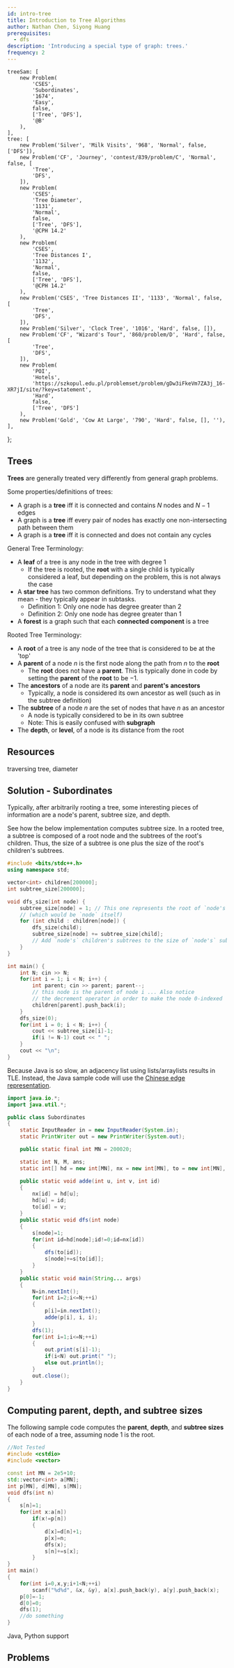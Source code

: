 ```yaml
---
id: intro-tree
title: Introduction to Tree Algorithms
author: Nathan Chen, Siyong Huang
prerequisites:
  - dfs
description: 'Introducing a special type of graph: trees.'
frequency: 2
---
```



	treeSam: [
		new Problem(
			'CSES',
			'Subordinates',
			'1674',
			'Easy',
			false,
			['Tree', 'DFS'],
			'@B'
		),
	],
	tree: [
		new Problem('Silver', 'Milk Visits', '968', 'Normal', false, ['DFS']),
		new Problem('CF', 'Journey', 'contest/839/problem/C', 'Normal', false, [
			'Tree',
			'DFS',
		]),
		new Problem(
			'CSES',
			'Tree Diameter',
			'1131',
			'Normal',
			false,
			['Tree', 'DFS'],
			'@CPH 14.2'
		),
		new Problem(
			'CSES',
			'Tree Distances I',
			'1132',
			'Normal',
			false,
			['Tree', 'DFS'],
			'@CPH 14.2'
		),
		new Problem('CSES', 'Tree Distances II', '1133', 'Normal', false, [
			'Tree',
			'DFS',
		]),
		new Problem('Silver', 'Clock Tree', '1016', 'Hard', false, []),
		new Problem('CF', "Wizard's Tour", '860/problem/D', 'Hard', false, [
			'Tree',
			'DFS',
		]),
		new Problem(
			'POI',
			'Hotels',
			'https://szkopul.edu.pl/problemset/problem/gDw3iFkeVm7ZA3j_16-XR7jI/site/?key=statement',
			'Hard',
			false,
			['Tree', 'DFS']
		),
		new Problem('Gold', 'Cow At Large', '790', 'Hard', false, [], ''),
	],
};

<!-- 		new Problem(
			'HE',
			'Birthday Gifts',
			'https://www.hackerearth.com/practice/math/combinatorics/inclusion-exclusion/practice-problems/algorithm/mancunian-and-birthday-gifts-d44faa15/description/',
			'Normal',
			false,
			['Tree', 'PIE'],
			''
		), -->

## Trees

**Trees** are generally treated very differently from general graph problems.

<Spoiler title="Some common terms relating to trees">

Some properties/definitions of trees:
 - A graph is a **tree** iff it is connected and contains $N$ nodes and $N-1$ edges
 - A graph is a **tree** iff every pair of nodes has exactly one non-intersecting path between them
 - A graph is a **tree** iff it is connected and does not contain any cycles

General Tree Terminology:
 - A **leaf** of a tree is any node in the tree with degree $1$
   - If the tree is rooted, the **root** with a single child is typically considered a leaf, but depending on the problem, this is not always the case
 - A **star tree** has two common definitions. Try to understand what they mean - they typically appear in subtasks.
   - Definition 1: Only one node has degree greater than $2$
   - Definition 2: Only one node has degree greater than $1$
 - A **forest** is a graph such that each **connected component** is a tree

Rooted Tree Terminology:
 - A **root** of a tree is any node of the tree that is considered to be at the 'top'
 - A **parent** of a node $n$ is the first node along the path from $n$ to the **root**
   - The **root** does not have a **parent**. This is typically done in code by setting the **parent** of the **root** to be $-1$.
 - The **ancestors** of a node are its **parent** and **parent's** **ancestors**
   - Typically, a node is considered its own ancestor as well (such as in the subtree definition)
 - The **subtree** of a node $n$ are the set of nodes that have $n$ as an ancestor
   - A node is typically considered to be in its own subtree
   - Note: This is easily confused with **subgraph**
 - The **depth**, or **level**, of a node is its distance from the root

</Spoiler>

<Problems problems={problems.treeSam} />

## Resources

<Resources>

<Resource source="CPH" title="14.1, 14.2 - Tree algorithms" starred> traversing tree, diameter </Resource>

</Resources>

## Solution - Subordinates

Typically, after arbitrarily rooting a tree, some interesting pieces of information are a node's parent, subtree size, and depth.

See how the below implementation computes subtree size. In a rooted tree, a subtree is composed of a root node and the subtrees of the root's children. Thus, the size of a subtree is one plus the size of the root's children's subtrees.

<LanguageSection>

<CPPSection>

```cpp
#include <bits/stdc++.h>
using namespace std;

vector<int> children[200000];
int subtree_size[200000];

void dfs_size(int node) {
	subtree_size[node] = 1; // This one represents the root of `node's` subtree
	// (which would be `node` itself)
	for (int child : children[node]) {
		dfs_size(child);
		subtree_size[node] += subtree_size[child];
		// Add `node's` children's subtrees to the size of `node's` subtree
	}
}

int main() {
	int N; cin >> N;
	for(int i = 1; i < N; i++) {
		int parent; cin >> parent; parent--;
		// this node is the parent of node i ... Also notice
		// the decrement operator in order to make the node 0-indexed
		children[parent].push_back(i);
	}
	dfs_size(0);
	for(int i = 0; i < N; i++) {
		cout << subtree_size[i]-1;
		if(i != N-1) cout << " ";
	}
	cout << "\n";
}

```

</CPPSection>

<JavaSection>

<Warning>

Because Java is so slow, an adjacency list using lists/arraylists results in TLE. Instead, the Java sample code will use the [Chinese edge representation](https://codeforces.com/blog/entry/67883).

</Warning>

```java
import java.io.*;
import java.util.*;

public class Subordinates
{
	static InputReader in = new InputReader(System.in);
	static PrintWriter out = new PrintWriter(System.out);

	public static final int MN = 200020;

	static int N, M, ans;
	static int[] hd = new int[MN], nx = new int[MN], to = new int[MN], s = new int[MN], p = new int[MN];

	public static void adde(int u, int v, int id)
	{
		nx[id] = hd[u];
		hd[u] = id;
		to[id] = v;
	}
	public static void dfs(int node)
	{
		s[node]=1;
		for(int id=hd[node];id!=0;id=nx[id])
		{
			dfs(to[id]);
			s[node]+=s[to[id]];
		}
	}
	public static void main(String... args)
	{
		N=in.nextInt();
		for(int i=2;i<=N;++i)
		{
			p[i]=in.nextInt();
			adde(p[i], i, i);
		}
		dfs(1);
		for(int i=1;i<=N;++i)
		{
			out.print(s[i]-1);
			if(i<N) out.print(" ");
			else out.println();
		}
		out.close();
	}
}
```

</JavaSection>

</LanguageSection>

## Computing parent, depth, and subtree sizes

The following sample code computes the **parent**, **depth**, and **subtree sizes** of each node of a tree, assuming node 1 is the root.

<LanguageSection>

<CPPSection>

```cpp
//Not Tested
#include <cstdio>
#include <vector>

const int MN = 2e5+10;
std::vector<int> a[MN];
int p[MN], d[MN], s[MN];
void dfs(int n)
{
	s[n]=1;
	for(int x:a[n])
		if(x!=p[n])
		{
			d[x]=d[n]+1;
			p[x]=n;
			dfs(x);
			s[n]+=s[x];
		}
}
int main()
{
	for(int i=0,x,y;i+1<N;++i)
		scanf("%d%d", &x, &y), a[x].push_back(y), a[y].push_back(x);
	p[0]=-1;
	d[0]=0;
	dfs(1);
	//do something
}
```

</CPPSection>

</LanguageSection>

<IncompleteSection>

Java, Python support

</IncompleteSection>

## Problems

<Problems problems={problems.tree} />
